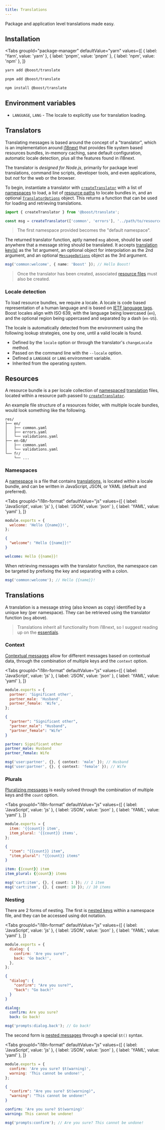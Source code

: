 ```yaml
---
title: Translations
---
```



<EnvBadges backend tooling api="/api/translate" />

Package and application level translations made easy.

## Installation

<Tabs
  groupId="package-manager"
  defaultValue="yarn"
  values={[
    { label: 'Yarn', value: 'yarn' },
    { label: 'pnpm', value: 'pnpm' },
    { label: 'npm', value: 'npm' },
  ]}
>
  <TabItem value="yarn">

```bash
yarn add @boost/translate
```

  </TabItem>
  <TabItem value="pnpm">

```bash
pnpm add @boost/translate
```

  </TabItem>
  <TabItem value="npm">

```bash
npm install @boost/translate
```

  </TabItem>
</Tabs>

## Environment variables

- `LANGUAGE`, `LANG` - The locale to explicitly use for translation loading.

## Translators

Translating messages is based around the concept of a "translator", which is an implementation
around [i18next](https://www.npmjs.com/package/i18next) that provides file system based resources
bundles, in-memory caching, sane default configuration, automatic locale detection, plus all the
features found in i18next.

The translator is _designed for Node.js_, primarily for package level translations, command line
scripts, developer tools, and even applications, but _not_ for the web or the browser.

To begin, instantiate a translator with [`createTranslator`][createtranslator] with a list of
[namespaces](#namespaces) to load, a list of [resource paths](#resources) to locate bundles in, and
an optional [`TranslatorOptions`](/api/translate/interface/TranslatorOptions) object. This returns a
function that can be used for loading and retrieving translations.

```ts
import { createTranslator } from '@boost/translate';

const msg = createTranslator(['common', 'errors'], '../path/to/resources');
```

> The first namespace provided becomes the "default namespace".

The returned translator function, aptly named `msg` above, should be used anywhere that a message
string should be translated. It accepts [translation key(s)](#translations) as the 1st argument, an
optional object for interpolation as the 2nd argument, and an optional
[`MessageOptions`](/api/translate/interface/MessageOptions) object as the 3rd argument.

```ts
msg('common:welcome', { name: 'Boost' }); // Hello Boost!
```

> Once the translator has been created, associated [resource files](#resources) must also be
> created.

### Locale detection

To load resource bundles, we require a locale. A locale is code based representation of a human
language and is based on [IETF language tags](https://en.wikipedia.org/wiki/IETF_language_tag).
Boost locales align with ISO 639, with the language being lowercased (`en`), and the optional region
being uppercased and separated by a dash (`en-US`).

The locale is automatically detected from the environment using the following lookup strategies, one
by one, until a valid locale is found.

- Defined by the `locale` option or through the translator's `changeLocale` method.
- Passed on the command line with the `--locale` option.
- Defined a `LANGUAGE` or `LANG` environment variable.
- Inherited from the operating system.

## Resources

A resource bundle is a per locale collection of [namespaced](#namespaces)
[translation](#translations) files, located within a resource path passed to
[`createTranslator`][createtranslator].

An example file structure of a resources folder, with multiple locale bundles, would look something
like the following.

```
res/
├── en/
│   ├── common.yaml
│   ├── errors.yaml
│   └── validations.yaml
├── en-GB/
│   ├── common.yaml
│   └── validations.yaml
└── fr/
    └── ...
```

### Namespaces

A [namespace](https://www.i18next.com/principles/namespaces) is a file that contains
[translations](#translations), is located within a locale bundle, and can be written in JavaScript,
JSON, or YAML (default and preferred).

<Tabs
  groupId="i18n-format"
  defaultValue="js"
  values={[
    { label: 'JavaScript', value: 'js' },
    { label: 'JSON', value: 'json' },
    { label: 'YAML', value: 'yaml' },
  ]}
>
  <TabItem value="js">

```js title="res/en/common.js"
module.exports = {
  welcome: 'Hello {{name}}!',
};
```

  </TabItem>
  <TabItem value="json">

```json title="res/en/common.json"
{
  "welcome": "Hello {{name}}!"
}
```

  </TabItem>
  <TabItem value="yaml">

```yaml title="res/en/common.yaml"
welcome: Hello {{name}}!
```

  </TabItem>
</Tabs>

When retrieving messages with the translator function, the namespace can be targeted by prefixing
the key and separating with a colon.

```ts
msg('common:welcome'); // Hello {{name}}!
```

## Translations

A translation is a message string (also known as copy) identified by a unique key (per namespace).
They can be retrieved using the translator function (`msg` above).

> Translations inherit all functionality from i18next, so I suggest reading up on the
> [essentials](https://www.i18next.com/translation-function/essentials).

### Context

[Contextual messages](https://www.i18next.com/translation-function/context) allow for different
messages based on contextual data, through the combination of multiple keys and the `context`
option.

<Tabs
  groupId="i18n-format"
  defaultValue="js"
  values={[
    { label: 'JavaScript', value: 'js' },
    { label: 'JSON', value: 'json' },
    { label: 'YAML', value: 'yaml' },
  ]}
>
  <TabItem value="js">

```js title="res/en/user.js"
module.exports = {
  partner: 'Significant other',
  partner_male: 'Husband',
  partner_female: 'Wife',
};
```

  </TabItem>
  <TabItem value="json">

```json title="res/en/user.json"
{
  "partner": "Significant other",
  "partner_male": "Husband",
  "partner_female": "Wife"
}
```

  </TabItem>
  <TabItem value="yaml">

```yaml title="res/en/user.yaml"
partner: Significant other
partner_male: Husband
partner_female: Wife
```

  </TabItem>
</Tabs>

```ts
msg('user:partner', {}, { context: 'male' }); // Husband
msg('user:partner', {}, { context: 'female' }); // Wife
```

### Plurals

[Pluralizing messages](https://www.i18next.com/translation-function/plurals) is easily solved
through the combination of multiple keys and the `count` option.

<Tabs
  groupId="i18n-format"
  defaultValue="js"
  values={[
    { label: 'JavaScript', value: 'js' },
    { label: 'JSON', value: 'json' },
    { label: 'YAML', value: 'yaml' },
  ]}
>
  <TabItem value="js">

```js title="res/en/cart.js"
module.exports = {
  item: '{{count}} item',
  item_plural: '{{count}} items',
};
```

  </TabItem>
  <TabItem value="json">

```json title="res/en/cart.json"
{
  "item": "{{count}} item",
  "item_plural": "{{count}} items"
}
```

  </TabItem>
  <TabItem value="yaml">

```yaml title="res/en/cart.yaml"
item: {{count}} item
item_plural: {{count}} items
```

  </TabItem>
</Tabs>

```ts
msg('cart:item', {}, { count: 1 }); // 1 item
msg('cart:item', {}, { count: 10 }); // 10 items
```

### Nesting

There are 2 forms of nesting. The first is
[nested keys](https://www.i18next.com/translation-function/essentials#accessing-keys) within a
namespace file, and they can be accessed using dot notation.

<Tabs
  groupId="i18n-format"
  defaultValue="js"
  values={[
    { label: 'JavaScript', value: 'js' },
    { label: 'JSON', value: 'json' },
    { label: 'YAML', value: 'yaml' },
  ]}
>
  <TabItem value="js">

```js title="res/en/prompts.js"
module.exports = {
  dialog: {
    confirm: 'Are you sure?',
    back: 'Go back!',
  },
};
```

  </TabItem>
  <TabItem value="json">

```json title="res/en/prompts.json"
{
  "dialog": {
    "confirm": "Are you sure?",
    "back": "Go back!"
  }
}
```

  </TabItem>
  <TabItem value="yaml">

```yaml title="res/en/prompts.yaml"
dialog:
  confirm: Are you sure?
  back: Go back!
```

  </TabItem>
</Tabs>

```ts
msg('prompts:dialog.back'); // Go back!
```

The second form is [nested messages](https://www.i18next.com/translation-function/nesting) through a
special `$t()` syntax.

<Tabs
  groupId="i18n-format"
  defaultValue="js"
  values={[
    { label: 'JavaScript', value: 'js' },
    { label: 'JSON', value: 'json' },
    { label: 'YAML', value: 'yaml' },
  ]}
>
  <TabItem value="js">

```js title="res/en/prompts.js"
module.exports = {
  confirm: 'Are you sure? $t(warning)',
  warning: 'This cannot be undone!',
};
```

  </TabItem>
  <TabItem value="json">

```json title="res/en/prompts.json"
{
  "confirm": "Are you sure? $t(warning)",
  "warning": "This cannot be undone!"
}
```

  </TabItem>
  <TabItem value="yaml">

```yaml title="res/en/prompts.yaml"
confirm: 'Are you sure? $t(warning)'
warning: This cannot be undone!
```

  </TabItem>
</Tabs>

```ts
msg('prompts:confirm'); // Are you sure? This cannot be undone!
```

[createtranslator]: /api/translate/function/createTranslator
